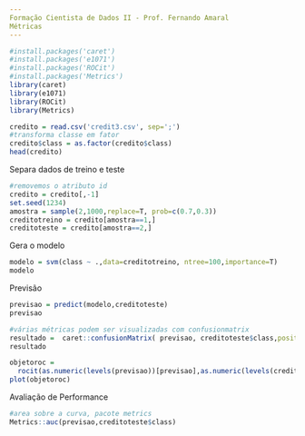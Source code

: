 ```yaml
---
Formação Cientista de Dados II - Prof. Fernando Amaral
Métricas
---
```


```r
#install.packages('caret')
#install.packages('e1071')
#install.packages('ROCit')
#install.packages('Metrics')
library(caret)
library(e1071)
library(ROCit)
library(Metrics)
```


```r
credito = read.csv('credit3.csv', sep=';')
#transforma classe em fator
credito$class = as.factor(credito$class)
head(credito)
```
Separa dados de treino e teste
```r
#removemos o atributo id
credito = credito[,-1]
set.seed(1234)
amostra = sample(2,1000,replace=T, prob=c(0.7,0.3))
creditotreino = credito[amostra==1,]
creditoteste = credito[amostra==2,]
```
Gera o modelo
```r
modelo = svm(class ~ .,data=creditotreino, ntree=100,importance=T)
modelo
```
Previsão
```r
previsao = predict(modelo,creditoteste)
previsao
```


```r
#várias métricas podem ser visualizadas com confusionmatrix
resultado =  caret::confusionMatrix( previsao, creditoteste$class,positive="1", mode="everything")
resultado
```

```r
objetoroc = 
  rocit(as.numeric(levels(previsao))[previsao],as.numeric(levels(creditoteste$class))[creditoteste$class])
plot(objetoroc)
```
Avaliação de Performance
```r
#area sobre a curva, pacote metrics
Metrics::auc(previsao,creditoteste$class)
```

